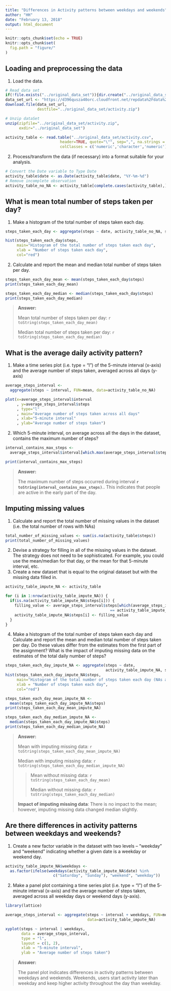```yaml
---
title: "Differences in Activity patterns between weekdays and weekends"
author: "HH"
date: "February 13, 2018"
output: html_document
---
```


```r
knitr::opts_chunk$set(echo = TRUE)
knitr::opts_chunk$set(
  fig.path = "figure/"
)
```

## Loading and preprocessing the data

1. Load the data.

```r
# Read data set
if(!file.exists("../original_data_set")){dir.create("../original_data_set")}
data_set_url <- "https://d396qusza40orc.cloudfront.net/repdata%2Fdata%2Factivity.zip"
download.file(data_set_url,
              destfile="../original_data_set/activity.zip")

# Unzip dataSet
unzip(zipfile="../original_data_set/activity.zip",
      exdir="../original_data_set")

activity_table <- read.table("../original_data_set/activity.csv", 
                        header=TRUE, quote="\"", sep=",", na.strings = "NA", 
                        colClasses = c('numeric','character','numeric'))

```

2. Process/transform the data (if necessary) into a format suitable for your analysis.

```r
# Convert the Date variable to Type Date
activity_table$date <- as.Date(activity_table$date, "%Y-%m-%d")
# Remove incomplete observation
activity_table_no_NA <- activity_table[complete.cases(activity_table),]
```

## What is mean total number of steps taken per day?
1. Make a histogram of the total number of steps taken each day.

```r
steps_taken_each_day <- aggregate(steps ~ date, activity_table_no_NA, sum)

hist(steps_taken_each_day$steps, 
     main="Histogram of the total number of steps taken each day", 
     xlab = "Number of steps taken each day", 
     col="red")
```

2. Calculate and report the mean and median total number of steps taken per day.

```r
steps_taken_each_day_mean <- mean(steps_taken_each_day$steps)
print(steps_taken_each_day_mean)

steps_taken_each_day_median <- median(steps_taken_each_day$steps)
print(steps_taken_each_day_median)
```

> **Answer:**
> 
> Mean total number of steps taken per day: `r toString(steps_taken_each_day_mean)` 
>
> Median total number of steps taken per day: `r toString(steps_taken_each_day_median)` 


## What is the average daily activity pattern?

1. Make a time series plot (i.e. type = "l") of the 5-minute interval (x-axis) and the average number of steps taken, averaged across all days (y-axis)

```r
average_steps_interval <- 
  aggregate(steps ~ interval, FUN=mean, data=activity_table_no_NA)

plot(x=average_steps_interval$interval
     , y=average_steps_interval$steps
     , type="l"
     , main="Average number of steps taken across all days"
     , xlab="5-minute interval"
     , ylab="Average number of steps taken")
```

2. Which 5-minute interval, on average across all the days in the dataset, contains the maximum number of steps?

```r
interval_contains_max_steps <- 
  average_steps_interval$interval[which.max(average_steps_interval$steps)]

print(interval_contains_max_steps)
```

> **Answer:** 
> 
> The maximum number of steps occurred during interval **`r toString(interval_contains_max_steps)`**.. This indicates that people are active in the early part of the day.

## Imputing missing values

1. Calculate and report the total number of missing values in the dataset (i.e. the total number of rows with NAs)

```r
total_number_of_missing_values <- sum(is.na(activity_table$steps))
print(total_number_of_missing_values)
```

2. Devise a strategy for filling in all of the missing values in the dataset. The strategy does not need to be sophisticated. For example, you could use the mean/median for that day, or the mean for that 5-minute interval, etc.
3. Create a new dataset that is equal to the original dataset but with the missing data filled in.

```r
activity_table_impute_NA <- activity_table

for (i in 1:nrow(activity_table_impute_NA)) {
  if(is.na(activity_table_impute_NA$steps[i])) {
    filling_value <- average_steps_interval$steps[which(average_steps_interval$interval 
                                              == activity_table_impute_NA$interval[i])]
    activity_table_impute_NA$steps[i] <- filling_value 
  }
}
```

4. Make a histogram of the total number of steps taken each day and Calculate and report the mean and median total number of steps taken per day. Do these values differ from the estimates from the first part of the assignment? What is the impact of imputing missing data on the estimates of the total daily number of steps?

```r
steps_taken_each_day_impute_NA <- aggregate(steps ~ date, 
                                            activity_table_impute_NA, sum)
hist(steps_taken_each_day_impute_NA$steps, 
     main="Histogram of the total number of steps taken each day (NAs are imputed)", 
     xlab = "Number of steps taken each day", 
     col="red")

steps_taken_each_day_mean_impute_NA <- 
  mean(steps_taken_each_day_impute_NA$steps)
print(steps_taken_each_day_mean_impute_NA)

steps_taken_each_day_median_impute_NA <- 
  median(steps_taken_each_day_impute_NA$steps)
print(steps_taken_each_day_median_impute_NA)
```

> **Answer:** 
>
> Mean with imputing missing data: `r toString(steps_taken_each_day_mean_impute_NA)` 
>
> Median with imputing missing data: `r toString(steps_taken_each_day_median_impute_NA)` 
>
> > Mean without missing data: `r toString(steps_taken_each_day_mean)` 
> >
> > Median without missing data: `r toString(steps_taken_each_day_median)` 
>
> **Impact of imputing missing data**: There is no impact to the mean; however, imputing missing data changed median slightly.

## Are there differences in activity patterns between weekdays and weekends?

1. Create a new factor variable in the dataset with two levels -- "weekday" and "weekend" indicating whether a given date is a weekday or weekend day.

```r
activity_table_impute_NA$weekdays <- 
  as.factor(ifelse(weekdays(activity_table_impute_NA$date) %in% 
                     c("Saturday", "Sunday"), "weekend", "weekday"))
```

2. Make a panel plot containing a time series plot (i.e. type = "l") of the 5-minute interval (x-axis) and the average number of steps taken, averaged across all weekday days or weekend days (y-axis). 

```r
library(lattice)

average_steps_interval <- aggregate(steps ~ interval + weekdays, FUN=mean, 
                                    data=activity_table_impute_NA)

xyplot(steps ~ interval | weekdays, 
       data = average_steps_interval, 
       type = "l", 
       layout = c(1, 2), 
       xlab = "5-minute interval", 
       ylab = "Average number of steps taken")
```

> **Answer:** 
>
>The panel plot indicates differences in activity patterns between weekdays and weekends. Weekends, users start activity later than weekday and keep higher activity throughout the day than weekday.

